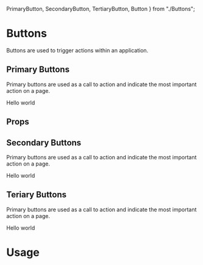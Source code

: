   PrimaryButton,
  SecondaryButton,
  TertiaryButton,
  Button
} from "./Buttons";

<Meta title="Design System|Buttons" component={PrimaryButton} />

# Buttons

Buttons are used to trigger actions within an application.

## Primary Buttons

Primary buttons are used as a call to action and indicate the most important action on a page.

<Preview withToolbar>
  <Story name="primary">
    <PrimaryButton>Hello world</PrimaryButton>
  </Story>
</Preview>

## Props

<Props of={PrimaryButton} />

## Secondary Buttons

Primary buttons are used as a call to action and indicate the most important action on a page.

<Story name="secondary">
  <SecondaryButton>Hello world</SecondaryButton>
</Story>

## Teriary Buttons

Primary buttons are used as a call to action and indicate the most important action on a page.

<Story name="tertiary">
  <TertiaryButton>Hello world</TertiaryButton>
</Story>

# Usage
